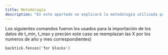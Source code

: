 ```yaml
---
title: Metodología
description: "En este apartado se explicará la metodología utilizada para este proyecto."
---
```


Los siguientes comandos fueron los usados para la importación de los datos de t_min, t_max y prec(en este caso se reemplazan las X por los numeros de año y mes correspondientes)

```tsx
backtick.fences('for blocks')
```
